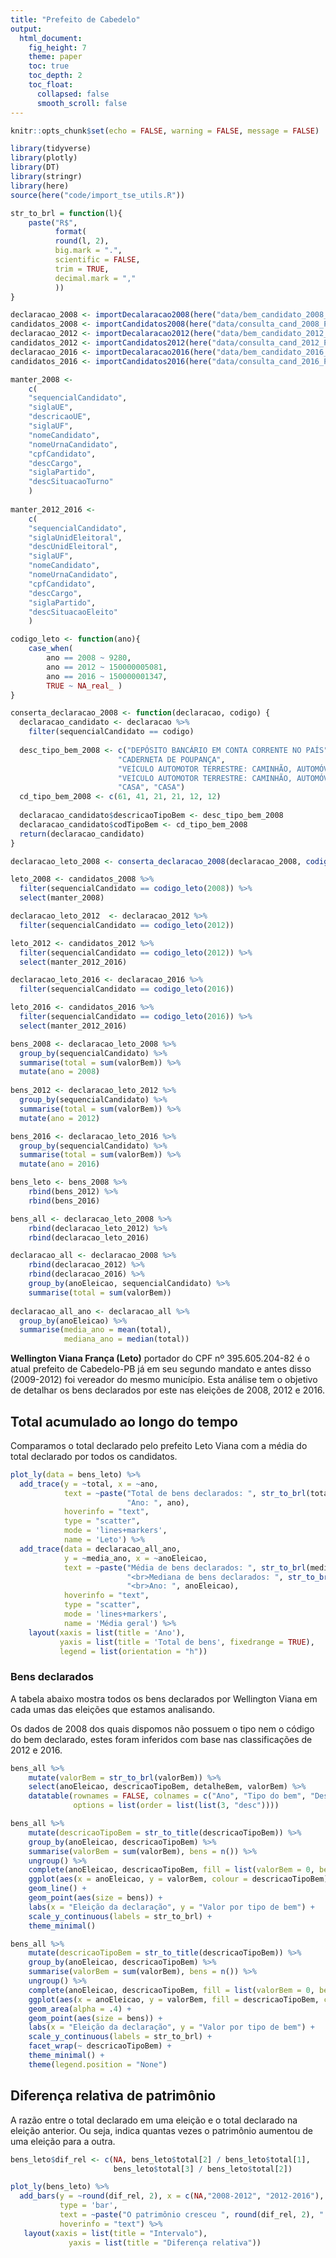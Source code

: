 ```yaml
---
title: "Prefeito de Cabedelo"
output: 
  html_document:
    fig_height: 7
    theme: paper
    toc: true
    toc_depth: 2
    toc_float:
      collapsed: false
      smooth_scroll: false
---
```


```r
knitr::opts_chunk$set(echo = FALSE, warning = FALSE, message = FALSE)

library(tidyverse)
library(plotly)
library(DT)
library(stringr)
library(here)
source(here("code/import_tse_utils.R"))

str_to_brl = function(l){
    paste("R$",
          format(
          round(l, 2),
          big.mark = ".",
          scientific = FALSE,
          trim = TRUE,
          decimal.mark = ","
          ))
} 
```


```r
declaracao_2008 <- importDecalaracao2008(here("data/bem_candidato_2008_PB.txt"))
candidatos_2008 <- importCandidatos2008(here("data/consulta_cand_2008_PB.txt"))
declaracao_2012 <- importDecalaracao2012(here("data/bem_candidato_2012_PB.txt"))
candidatos_2012 <- importCandidatos2012(here("data/consulta_cand_2012_PB.txt"))
declaracao_2016 <- importDecalaracao2016(here("data/bem_candidato_2016_PB.txt"))
candidatos_2016 <- importCandidatos2016(here("data/consulta_cand_2016_PB.txt"))

manter_2008 <-
    c(
    "sequencialCandidato",
    "siglaUE",
    "descricaoUE",
    "siglaUF",
    "nomeCandidato",
    "nomeUrnaCandidato",
    "cpfCandidato",
    "descCargo",
    "siglaPartido",
    "descSituacaoTurno"
    )
    
manter_2012_2016 <-
    c(
    "sequencialCandidato",
    "siglaUnidEleitoral",
    "descUnidEleitoral",
    "siglaUF",
    "nomeCandidato",
    "nomeUrnaCandidato",
    "cpfCandidato",
    "descCargo",
    "siglaPartido",
    "descSituacaoEleito"
    )

codigo_leto <- function(ano){
    case_when(
        ano == 2008 ~ 9280, 
        ano == 2012 ~ 150000005081,
        ano == 2016 ~ 150000001347,
        TRUE ~ NA_real_ )
}
```    

```r
conserta_declaracao_2008 <- function(declaracao, codigo) {
  declaracao_candidato <- declaracao %>%
    filter(sequencialCandidato == codigo)
  
  desc_tipo_bem_2008 <- c("DEPÓSITO BANCÁRIO EM CONTA CORRENTE NO PAÍS", 
                        "CADERNETA DE POUPANÇA", 
                        "VEÍCULO AUTOMOTOR TERRESTRE: CAMINHÃO, AUTOMÓVEL, MOTO, ETC.",
                        "VEÍCULO AUTOMOTOR TERRESTRE: CAMINHÃO, AUTOMÓVEL, MOTO, ETC.", 
                        "CASA", "CASA")
  cd_tipo_bem_2008 <- c(61, 41, 21, 21, 12, 12)
  
  declaracao_candidato$descricaoTipoBem <- desc_tipo_bem_2008
  declaracao_candidato$codTipoBem <- cd_tipo_bem_2008
  return(declaracao_candidato)
}

declaracao_leto_2008 <- conserta_declaracao_2008(declaracao_2008, codigo_leto(2008))

leto_2008 <- candidatos_2008 %>%
  filter(sequencialCandidato == codigo_leto(2008)) %>%
  select(manter_2008)

declaracao_leto_2012  <- declaracao_2012 %>%
  filter(sequencialCandidato == codigo_leto(2012))

leto_2012 <- candidatos_2012 %>%
  filter(sequencialCandidato == codigo_leto(2012)) %>%
  select(manter_2012_2016)

declaracao_leto_2016 <- declaracao_2016 %>%
  filter(sequencialCandidato == codigo_leto(2016))

leto_2016 <- candidatos_2016 %>%
  filter(sequencialCandidato == codigo_leto(2016)) %>%
  select(manter_2012_2016)

bens_2008 <- declaracao_leto_2008 %>%
  group_by(sequencialCandidato) %>%
  summarise(total = sum(valorBem)) %>%
  mutate(ano = 2008)
  
bens_2012 <- declaracao_leto_2012 %>%
  group_by(sequencialCandidato) %>%
  summarise(total = sum(valorBem)) %>%
  mutate(ano = 2012)

bens_2016 <- declaracao_leto_2016 %>%
  group_by(sequencialCandidato) %>%
  summarise(total = sum(valorBem)) %>%
  mutate(ano = 2016)

bens_leto <- bens_2008 %>% 
    rbind(bens_2012) %>% 
    rbind(bens_2016)

bens_all <- declaracao_leto_2008 %>% 
    rbind(declaracao_leto_2012) %>% 
    rbind(declaracao_leto_2016)

declaracao_all <- declaracao_2008 %>%
    rbind(declaracao_2012) %>%
    rbind(declaracao_2016) %>%
    group_by(anoEleicao, sequencialCandidato) %>%
    summarise(total = sum(valorBem))
    
declaracao_all_ano <- declaracao_all %>%
  group_by(anoEleicao) %>%
  summarise(media_ano = mean(total),
            mediana_ano = median(total))
```

**Wellington Viana França (Leto)** portador do CPF nº 395.605.204-82 é o atual prefeito de Cabedelo-PB já em seu segundo mandato e antes disso (2009-2012) foi vereador do mesmo município. Esta análise tem o objetivo de detalhar os bens declarados por este nas eleições de 2008, 2012 e 2016.

## Total acumulado ao longo do tempo

Comparamos o total declarado pelo prefeito Leto Viana com a média do total declarado por todos os candidatos.

```r
plot_ly(data = bens_leto) %>%
  add_trace(y = ~total, x = ~ano,
            text = ~paste("Total de bens declarados: ", str_to_brl(total), "<br>",
                          "Ano: ", ano),
            hoverinfo = "text",
            type = "scatter",
            mode = 'lines+markers',
            name = 'Leto') %>%
  add_trace(data = declaracao_all_ano,
            y = ~media_ano, x = ~anoEleicao,
            text = ~paste("Média de bens declarados: ", str_to_brl(media_ano),
                          "<br>Mediana de bens declarados: ", str_to_brl(mediana_ano),
                          "<br>Ano: ", anoEleicao),
            hoverinfo = "text",
            type = "scatter",
            mode = 'lines+markers',
            name = 'Média geral') %>%
    layout(xaxis = list(title = 'Ano'),
           yaxis = list(title = 'Total de bens', fixedrange = TRUE),
           legend = list(orientation = "h"))
```

### Bens declarados

A tabela abaixo mostra todos os bens declarados por Wellington Viana em cada umas das eleições que estamos analisando.

Os dados de 2008 dos quais dispomos não possuem o tipo nem o código do bem declarado, estes foram inferidos com base nas classificações de 2012 e 2016.

```r
bens_all %>%
    mutate(valorBem = str_to_brl(valorBem)) %>% 
    select(anoEleicao, descricaoTipoBem, detalheBem, valorBem) %>%
    datatable(rownames = FALSE, colnames = c("Ano", "Tipo do bem", "Descrição", "Valor"),
              options = list(order = list(list(3, "desc"))))
```

```r
bens_all %>% 
    mutate(descricaoTipoBem = str_to_title(descricaoTipoBem)) %>% 
    group_by(anoEleicao, descricaoTipoBem) %>% 
    summarise(valorBem = sum(valorBem), bens = n()) %>% 
    ungroup() %>% 
    complete(anoEleicao, descricaoTipoBem, fill = list(valorBem = 0, bens = 0)) %>% 
    ggplot(aes(x = anoEleicao, y = valorBem, colour = descricaoTipoBem)) +
    geom_line() + 
    geom_point(aes(size = bens)) + 
    labs(x = "Eleição da declaração", y = "Valor por tipo de bem") + 
    scale_y_continuous(labels = str_to_brl) + 
    theme_minimal() 
```

```r
bens_all %>% 
    mutate(descricaoTipoBem = str_to_title(descricaoTipoBem)) %>% 
    group_by(anoEleicao, descricaoTipoBem) %>% 
    summarise(valorBem = sum(valorBem), bens = n()) %>% 
    ungroup() %>% 
    complete(anoEleicao, descricaoTipoBem, fill = list(valorBem = 0, bens = 0)) %>% 
    ggplot(aes(x = anoEleicao, y = valorBem, fill = descricaoTipoBem, color = descricaoTipoBem)) +
    geom_area(alpha = .4) + 
    geom_point(aes(size = bens)) +
    labs(x = "Eleição da declaração", y = "Valor por tipo de bem") + 
    scale_y_continuous(labels = str_to_brl) + 
    facet_wrap(~ descricaoTipoBem) + 
    theme_minimal() + 
    theme(legend.position = "None")
```


## Diferença relativa de patrimônio

A razão entre o total declarado em uma eleição e o total declarado na eleição anterior. Ou seja, indica quantas vezes o patrimônio aumentou de uma eleição para a outra.

```r
bens_leto$dif_rel <- c(NA, bens_leto$total[2] / bens_leto$total[1], 
                       bens_leto$total[3] / bens_leto$total[2])

plot_ly(bens_leto) %>%
  add_bars(y = ~round(dif_rel, 2), x = c(NA,"2008-2012", "2012-2016"),
           type = 'bar', 
           text = ~paste("O patrimônio cresceu ", round(dif_rel, 2), " vezes entre ", ano-4, " e ", ano), 
           hoverinfo = "text") %>%
   layout(xaxis = list(title = "Intervalo"),
             yaxis = list(title = "Diferença relativa"))

```
